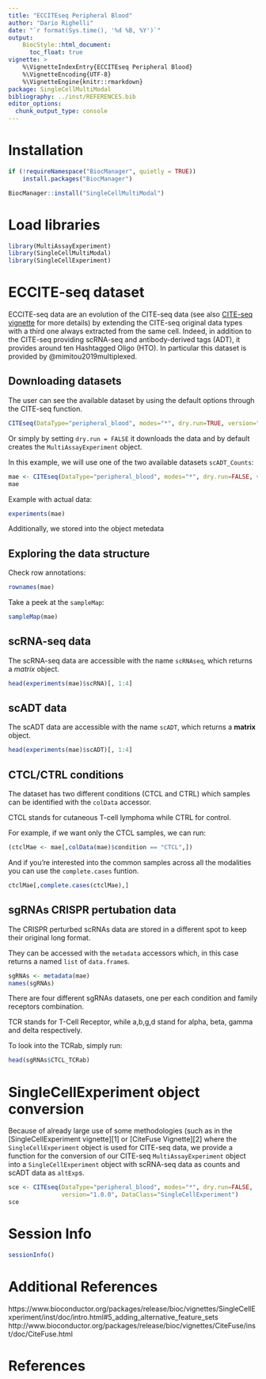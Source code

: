 ```yaml
---
title: "ECCITEseq Peripheral Blood"
author: "Dario Righelli"
date: "`r format(Sys.time(), '%d %B, %Y')`"
output:
    BiocStyle::html_document:
      toc_float: true
vignette: >
    %\VignetteIndexEntry{ECCITEseq Peripheral Blood}
    %\VignetteEncoding{UTF-8}
    %\VignetteEngine{knitr::rmarkdown}
package: SingleCellMultiModal
bibliography: ../inst/REFERENCES.bib
editor_options:
  chunk_output_type: console
---
```


# Installation 

```r
if (!requireNamespace("BiocManager", quietly = TRUE))
    install.packages("BiocManager")

BiocManager::install("SingleCellMultiModal")
```


# Load libraries

```r

library(MultiAssayExperiment)
library(SingleCellMultiModal)
library(SingleCellExperiment)

```


# ECCITE-seq dataset

ECCITE-seq data are an evolution of the CITE-seq data 
(see also [CITE-seq vignette](CITEseq.html) for more details)
by extending the CITE-seq original data types with a third one always extracted
from the same cell.
Indeed, in addition to the CITE-seq providing scRNA-seq and antibody-derived tags
(ADT), it provides around ten Hashtagged Oligo (HTO).
In particular this dataset is provided by @mimitou2019multiplexed.

## Downloading datasets

The user can see the available dataset by using the default options through the
CITE-seq function.

```r

CITEseq(DataType="peripheral_blood", modes="*", dry.run=TRUE, version="1.0.0")

```

Or simply by setting `dry.run = FALSE` it downloads the data and by default 
creates the `MultiAssayExperiment` object.

In this example, we will use one of the two available datasets `scADT_Counts`:

```r

mae <- CITEseq(DataType="peripheral_blood", modes="*", dry.run=FALSE, version="1.0.0")
mae
```

Example with actual data:

```r
experiments(mae)
```

Additionally, we stored into the object metedata 

## Exploring the data structure

Check row annotations:

```r
rownames(mae)
```

Take a peek at the `sampleMap`:

```r
sampleMap(mae)
```


## scRNA-seq data

The scRNA-seq data are accessible with the name `scRNAseq`, which returns a
*matrix* object.

```r
head(experiments(mae)$scRNA)[, 1:4]
```

## scADT data

The scADT data are accessible with the name `scADT`, which returns a
**matrix** object.

```r
head(experiments(mae)$scADT)[, 1:4]
```

## CTCL/CTRL conditions

The dataset has two different conditions (CTCL and CTRL) which samples can be identified with the `colData` accessor.

CTCL stands for cutaneous T-cell lymphoma while CTRL for control.

For example, if we want only the CTCL samples, we can run:

```r
(ctclMae <- mae[,colData(mae)$condition == "CTCL",])
```

And if you're interested into the common samples across all the modalities
you can use the `complete.cases` funtion.

```r
ctclMae[,complete.cases(ctclMae),]
```

 
## sgRNAs CRISPR pertubation data

The CRISPR perturbed scRNAs data are stored in a different spot 
to keep their original long format.

They can be accessed with the `metadata` accessors which, in this case returns a named `list` of `data.frame`s.

```r
sgRNAs <- metadata(mae)
names(sgRNAs)
```

There are four different sgRNAs datasets, one per each condition and family receptors combination.

TCR stands for T-Cell Receptor, while a,b,g,d stand for alpha, beta, gamma and delta respectively.

To look into the TCRab, simply run:

```r
head(sgRNAs$CTCL_TCRab)
```

# SingleCellExperiment object conversion

Because of already large use of some methodologies (such as
in the [SingleCellExperiment vignette][1] or [CiteFuse Vignette][2] where the
`SingleCellExperiment` object is used for CITE-seq data,
we provide a function for the conversion of our CITE-seq `MultiAssayExperiment`
object into a `SingleCellExperiment` object with scRNA-seq data as counts and
scADT data as `altExp`s.


```r
sce <- CITEseq(DataType="peripheral_blood", modes="*", dry.run=FALSE, 
               version="1.0.0", DataClass="SingleCellExperiment")
sce
```

# Session Info

```r
sessionInfo()
```

# Additional References

https://www.bioconductor.org/packages/release/bioc/vignettes/SingleCellExperiment/inst/doc/intro.html#5_adding_alternative_feature_sets
http://www.bioconductor.org/packages/release/bioc/vignettes/CiteFuse/inst/doc/CiteFuse.html

# References
